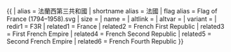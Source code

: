 {{ {{{1<noinclude>|country showdata</noinclude>}}}
| alias = 法蘭西第三共和國
| shortname alias = 法國
| flag alias = Flag of France (1794–1958).svg
| size = {{{size|}}}
| name = {{{name|}}}
| altlink = {{{altlink|}}}
| altvar = {{{altvar|}}}
| variant = {{{variant|}}}
<noinclude>
| redir1 = F3R
| related1 = France
| related2 = French First Republic
| related3 = First French Empire
| related4 = French Second Republic
| related5 = Second French Empire
| related6 = French Fourth Republic
</noinclude>
}}